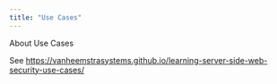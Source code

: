 ```yaml
---
title: "Use Cases"
---
```


About Use Cases

See <https://vanheemstrasystems.github.io/learning-server-side-web-security-use-cases/>
